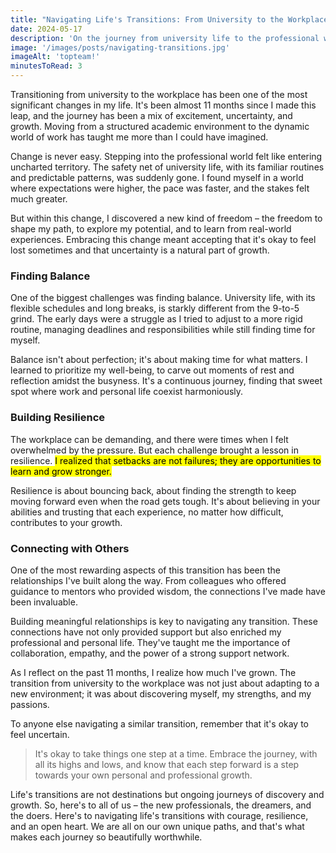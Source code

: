 ```yaml
---
title: "Navigating Life's Transitions: From University to the Workplace"
date: 2024-05-17
description: 'On the journey from university life to the professional world and the lessons learned along the way.'
image: '/images/posts/navigating-transitions.jpg'
imageAlt: 'topteam!'
minutesToRead: 3
---
```


Transitioning from university to the workplace has been one of the most significant changes in my life. It's been almost 11 months since I made this leap, and the journey has been a mix of excitement, uncertainty, and growth. Moving from a structured academic environment to the dynamic world of work has taught me more than I could have imagined.

Change is never easy. Stepping into the professional world felt like entering uncharted territory. The safety net of university life, with its familiar routines and predictable patterns, was suddenly gone. I found myself in a world where expectations were higher, the pace was faster, and the stakes felt much greater.

But within this change, I discovered a new kind of freedom – the freedom to shape my path, to explore my potential, and to learn from real-world experiences. Embracing this change meant accepting that it's okay to feel lost sometimes and that uncertainty is a natural part of growth.

### Finding Balance

One of the biggest challenges was finding balance. University life, with its flexible schedules and long breaks, is starkly different from the 9-to-5 grind. The early days were a struggle as I tried to adjust to a more rigid routine, managing deadlines and responsibilities while still finding time for myself.

Balance isn't about perfection; it's about making time for what matters. I learned to prioritize my well-being, to carve out moments of rest and reflection amidst the busyness. It's a continuous journey, finding that sweet spot where work and personal life coexist harmoniously.

### Building Resilience

The workplace can be demanding, and there were times when I felt overwhelmed by the pressure. But each challenge brought a lesson in resilience. <mark>I realized that setbacks are not failures; they are opportunities to learn and grow stronger.</mark>

Resilience is about bouncing back, about finding the strength to keep moving forward even when the road gets tough. It's about believing in your abilities and trusting that each experience, no matter how difficult, contributes to your growth.

### Connecting with Others

One of the most rewarding aspects of this transition has been the relationships I've built along the way. From colleagues who offered guidance to mentors who provided wisdom, the connections I've made have been invaluable.

Building meaningful relationships is key to navigating any transition. These connections have not only provided support but also enriched my professional and personal life. They've taught me the importance of collaboration, empathy, and the power of a strong support network.

As I reflect on the past 11 months, I realize how much I've grown. The transition from university to the workplace was not just about adapting to a new environment; it was about discovering myself, my strengths, and my passions.

To anyone else navigating a similar transition, remember that it's okay to feel uncertain.

> It's okay to take things one step at a time. Embrace the journey, with all its highs and lows, and know that each step forward is a step towards your own personal and professional growth.

Life's transitions are not destinations but ongoing journeys of discovery and growth. So, here's to all of us – the new professionals, the dreamers, and the doers. Here's to navigating life's transitions with courage, resilience, and an open heart. We are all on our own unique paths, and that's what makes each journey so beautifully worthwhile.
